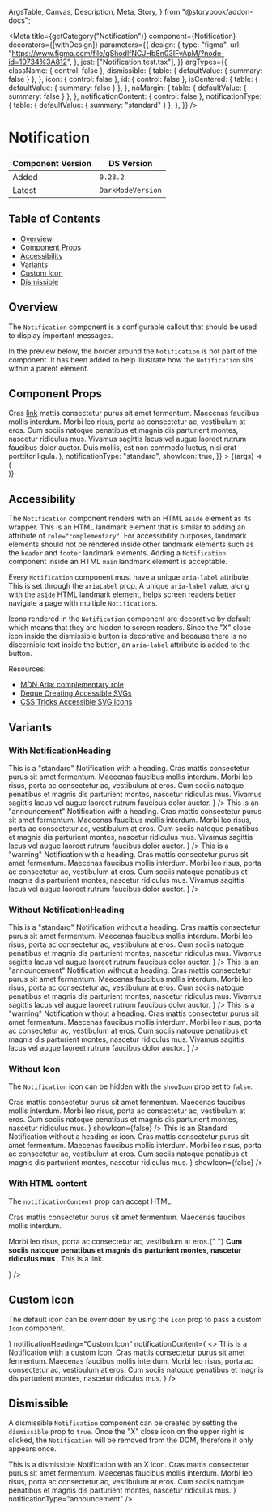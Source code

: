   ArgsTable,
  Canvas,
  Description,
  Meta,
  Story,
} from "@storybook/addon-docs";


<Meta
  title={getCategory("Notification")}
  component={Notification}
  decorators={[withDesign]}
  parameters={{
    design: {
      type: "figma",
      url: "https://www.figma.com/file/qShodlfNCJHb8n03IFyApM/?node-id=10734%3A812",
    },
    jest: ["Notification.test.tsx"],
  }}
  argTypes={{
    className: { control: false },
    dismissible: {
      table: { defaultValue: { summary: false } },
    },
    icon: { control: false },
    id: { control: false },
    isCentered: {
      table: { defaultValue: { summary: false } },
    },
    noMargin: {
      table: { defaultValue: { summary: false } },
    },
    notificationContent: { control: false },
    notificationType: {
      table: { defaultValue: { summary: "standard" } },
    },
  }}
/>

# Notification

| Component Version | DS Version        |
| ----------------- | ----------------- |
| Added             | `0.23.2`          |
| Latest            | `DarkModeVersion` |

## Table of Contents

- [Overview](#overview)
- [Component Props](#component-props)
- [Accessibility](#accessibility)
- [Variants](#variants)
- [Custom Icon](#custom-icon)
- [Dismissible](#dismissible)

## Overview

<Description of={Notification} />

The `Notification` component is a configurable callout that should be used to
display important messages.

In the preview below, the border around the `Notification` is not part of the
component. It has been added to help illustrate how the `Notification` sits
within a parent element.

## Component Props

<Canvas>
  <Story
    name="Notification with Controls"
    args={{
      ariaLabel: "Notification label",
      className: undefined,
      dismissible: false,
      icon: undefined,
      id: "notification-id",
      isCentered: false,
      noMargin: false,
      notificationHeading: "Notification Heading",
      notificationContent: (
        <>
          Cras <a href="/">link</a> mattis consectetur purus sit amet fermentum.
          Maecenas faucibus mollis interdum. Morbi leo risus, porta ac
          consectetur ac, vestibulum at eros. Cum sociis natoque penatibus et
          magnis dis parturient montes, nascetur ridiculus mus. Vivamus sagittis
          lacus vel augue laoreet rutrum faucibus dolor auctor. Duis mollis, est
          non commodo luctus, nisi erat porttitor ligula.
        </>
      ),
      notificationType: "standard",
      showIcon: true,
    }}
  >
    {(args) => (
      <div style={{ border: "1px solid #ccc" }}>
        <Notification {...args} />
      </div>
    )}
  </Story>
</Canvas>

<ArgsTable story="Notification with Controls" />

## Accessibility

The `Notification` component renders with an HTML `aside` element as its wrapper.
This is an HTML landmark element that is similar to adding an attribute of
`role="complementary"`. For accessibility purposes, landmark elements should not
be rendered inside other landmark elements such as the `header` and `footer`
landmark elements. Adding a `Notification` component inside an HTML `main` landmark
element is acceptable.

Every `Notification` component must have a unique `aria-label` attribute. This
is set through the `ariaLabel` prop. A unique `aria-label` value, along with the
`aside` HTML landmark element, helps screen readers better navigate a page with
multiple `Notification`s.

Icons rendered in the `Notification` component are decorative by default which
means that they are hidden to screen readers. Since the "X" close icon inside the
dismissible button is decorative and because there is no discernible text inside
the button, an `aria-label` attribute is added to the button.

Resources:

- [MDN Aria: complementary role](https://developer.mozilla.org/en-US/docs/Web/Accessibility/ARIA/Roles/complementary_role)
- [Deque Creating Accessible SVGs](https://www.deque.com/blog/creating-accessible-svgs/)
- [CSS Tricks Accessible SVG Icons](https://css-tricks.com/accessible-svg-icons/)

## Variants

### With NotificationHeading

<Canvas>
  <DSProvider>
    <Notification
      notificationHeading="Standard Notification"
      notificationContent={
        <>
          This is a "standard" Notification with a heading. Cras mattis
          consectetur purus sit amet fermentum. Maecenas faucibus mollis
          interdum. Morbi leo risus, porta ac consectetur ac, vestibulum at
          eros. Cum sociis natoque penatibus et magnis dis parturient montes,
          nascetur ridiculus mus. Vivamus sagittis lacus vel augue laoreet
          rutrum faucibus dolor auctor.
        </>
      }
    />
  </DSProvider>
</Canvas>

<Canvas>
  <DSProvider>
    <Notification
      notificationType="announcement"
      notificationHeading="Announcement Notification"
      notificationContent={
        <>
          This is an "announcement" Notification with a heading. Cras mattis
          consectetur purus sit amet fermentum. Maecenas faucibus mollis
          interdum. Morbi leo risus, porta ac consectetur ac, vestibulum at
          eros. Cum sociis natoque penatibus et magnis dis parturient montes,
          nascetur ridiculus mus. Vivamus sagittis lacus vel augue laoreet
          rutrum faucibus dolor auctor.
        </>
      }
    />
  </DSProvider>
</Canvas>

<Canvas>
  <DSProvider>
    <Notification
      notificationType="warning"
      notificationHeading="Warning Notification"
      notificationContent={
        <>
          This is a "warning" Notification with a heading. Cras mattis
          consectetur purus sit amet fermentum. Maecenas faucibus mollis
          interdum. Morbi leo risus, porta ac consectetur ac, vestibulum at
          eros. Cum sociis natoque penatibus et magnis dis parturient montes,
          nascetur ridiculus mus. Vivamus sagittis lacus vel augue laoreet
          rutrum faucibus dolor auctor.
        </>
      }
    />
  </DSProvider>
</Canvas>

### Without NotificationHeading

<Canvas>
  <DSProvider>
    <Notification
      notificationContent={
        <>
          This is a "standard" Notification without a heading. Cras mattis
          consectetur purus sit amet fermentum. Maecenas faucibus mollis
          interdum. Morbi leo risus, porta ac consectetur ac, vestibulum at
          eros. Cum sociis natoque penatibus et magnis dis parturient montes,
          nascetur ridiculus mus. Vivamus sagittis lacus vel augue laoreet
          rutrum faucibus dolor auctor.
        </>
      }
    />
  </DSProvider>
</Canvas>

<Canvas>
  <DSProvider>
    <Notification
      notificationType="announcement"
      notificationContent={
        <>
          This is an "announcement" Notification without a heading. Cras mattis
          consectetur purus sit amet fermentum. Maecenas faucibus mollis
          interdum. Morbi leo risus, porta ac consectetur ac, vestibulum at
          eros. Cum sociis natoque penatibus et magnis dis parturient montes,
          nascetur ridiculus mus. Vivamus sagittis lacus vel augue laoreet
          rutrum faucibus dolor auctor.
        </>
      }
    />
  </DSProvider>
</Canvas>

<Canvas>
  <DSProvider>
    <Notification
      notificationType="warning"
      notificationContent={
        <>
          This is a "warning" Notification without a heading. Cras mattis
          consectetur purus sit amet fermentum. Maecenas faucibus mollis
          interdum. Morbi leo risus, porta ac consectetur ac, vestibulum at
          eros. Cum sociis natoque penatibus et magnis dis parturient montes,
          nascetur ridiculus mus. Vivamus sagittis lacus vel augue laoreet
          rutrum faucibus dolor auctor.
        </>
      }
    />
  </DSProvider>
</Canvas>

### Without Icon

The `Notification` icon can be hidden with the `showIcon` prop set to `false`.

<Canvas>
  <DSProvider>
    <Notification
      notificationHeading="Standard Notification without Icon"
      notificationContent={
        <>
          Cras mattis consectetur purus sit amet fermentum. Maecenas faucibus
          mollis interdum. Morbi leo risus, porta ac consectetur ac, vestibulum
          at eros. Cum sociis natoque penatibus et magnis dis parturient montes,
          nascetur ridiculus mus.
        </>
      }
      showIcon={false}
    />
    <Notification
      notificationContent={
        <>
          This is an Standard Notification without a heading or icon. Cras
          mattis consectetur purus sit amet fermentum. Maecenas faucibus mollis
          interdum. Morbi leo risus, porta ac consectetur ac, vestibulum at
          eros. Cum sociis natoque penatibus et magnis dis parturient montes,
          nascetur ridiculus mus.
        </>
      }
      showIcon={false}
    />
  </DSProvider>
</Canvas>

### With HTML content

The `notificationContent` prop can accept HTML.

<Canvas>
  <DSProvider>
    <Notification
      notificationHeading="Standard Notification with HTML content"
      notificationContent={
        <>
          <p>
            Cras mattis consectetur purus sit amet fermentum. Maecenas faucibus
            mollis interdum.
          </p>
          <p>
            Morbi leo risus, porta ac consectetur ac, vestibulum at eros.{" "}
            <b>
              Cum sociis natoque penatibus et magnis dis parturient montes,
              nascetur ridiculus mus
            </b>
            . <Link href="#">This is a link</Link>.
          </p>
        </>
      }
    />
  </DSProvider>
</Canvas>

## Custom Icon

The default icon can be overridden by using the `icon` prop to pass a custom `Icon` component.

<Canvas>
  <Story name="Custom Icons">
    <Notification
      icon={<Icon name="check" color="section.research.secondary" />}
      notificationHeading="Custom Icon"
      notificationContent={
        <>
          This is a Notification with a custom icon. Cras mattis consectetur
          purus sit amet fermentum. Maecenas faucibus mollis interdum. Morbi leo
          risus, porta ac consectetur ac, vestibulum at eros. Cum sociis natoque
          penatibus et magnis dis parturient montes, nascetur ridiculus mus.
        </>
      }
    />
  </Story>
</Canvas>

## Dismissible

A dismissible `Notification` component can be created by setting the
`dismissible` prop to `true`. Once the "X" close icon on the upper right is
clicked, the `Notification` will be removed from the DOM, therefore it only
appears once.

<Canvas>
  <Story name="Dismissible">
    <Notification
      dismissible
      notificationHeading="Dismissible Notification"
      notificationContent={
        <>
          This is a dismissible Notification with an X icon. Cras mattis
          consectetur purus sit amet fermentum. Maecenas faucibus mollis
          interdum. Morbi leo risus, porta ac consectetur ac, vestibulum at
          eros. Cum sociis natoque penatibus et magnis dis parturient montes,
          nascetur ridiculus mus.
        </>
      }
      notificationType="announcement"
    />
  </Story>
</Canvas>
